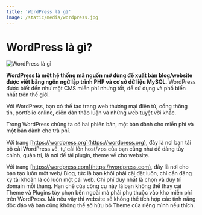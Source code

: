 ```yaml
---
title: 'WordPress là gì'
image: /static/media/wordpress.jpg
---
```


# WordPress là gì?

![WordPress là gì](/static/media/wordpress.jpg)

**WordPress là một hệ thống mã nguồn mở dùng để xuất bản blog/website được viết bằng ngôn ngữ lập trình PHP và cơ sở dữ liệu MySQL**. WordPress được biết đến như một CMS miễn phí nhưng tốt, dễ sử dụng và phổ biến nhất trên thế giới.

Với WordPress, bạn có thể tạo trang web thương mại điện tử, cổng thông tin, portfolio online, diễn đàn thảo luận và những web tuyệt vời khác.

Trong WordPress chúng ta có hai phiên bản, một bản dành cho miễn phí và một bản dành cho trả phí.

Với trang [https://wordpress.org](https://wordpress.org), đây là nơi bạn tải bộ cài WordPress về, tự cài lên host/vps của bạn cũng như dễ dàng tùy chỉnh, quản trị, là nơi để tải plugin, theme về cho website.

Với trang [https://wordpress.com](https://wordpress.com), đây là nơi cho bạn tạo luôn một web/ Blog, tức là bạn khỏi phải cài đặt luôn, chỉ cần đăng ký tài khoản là có luôn một cái web. Chi phí duy nhất là chọn và duy trì domain mỗi tháng. Hạn chế của công cụ này là bạn không thể thay cài Theme và Plugins tùy chọn bên ngoài mà phải phụ thuộc vào kho miễn phí trên WordPress. Mà nếu vậy thì website sẽ không thể tích hợp các tính năng độc đáo và bạn cũng không thể sở hữu bộ Theme của riêng mình nếu thích.
